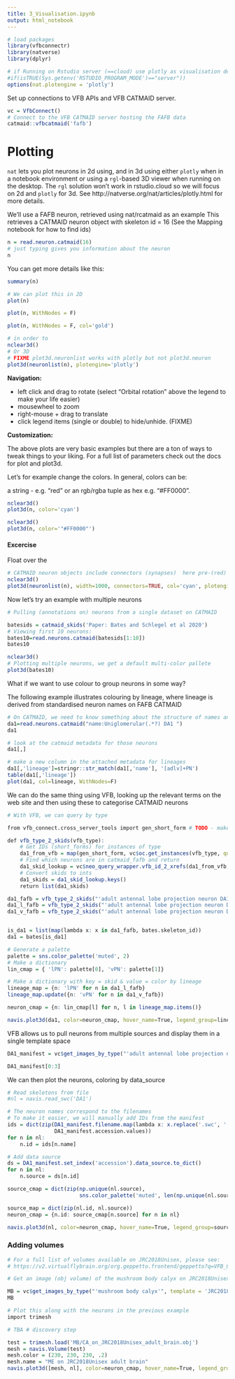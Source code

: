 ```yaml
---
title: 3_Visualisation.ipynb
output: html_notebook
---
```


```r
# load packages
library(vfbconnectr)
library(natverse)
library(dplyr)

# if Running on Rstudio server (==cloud) use plotly as visualisation default
#if(isTRUE(Sys.getenv('RSTUDIO_PROGRAM_MODE')=="server"))
options(nat.plotengine = 'plotly')
```

Set up connections to VFB APIs and VFB CATMAID server.

```r
vc = VfbConnect()
# Connect to the VFB CATMAID server hosting the FAFB data
catmaid::vfbcatmaid('fafb')
```


# Plotting
`nat` lets you plot neurons in 2d using, and in 3d using either `plotly` when
in a notebook environment or using a `rgl`-based 3D viewer when running on the
desktop. The `rgl` solution won't work in rstudio.cloud so we will focus on 2d
and `plotly` for 3d. See http://natverse.org/nat/articles/plotly.html for more details.


We'll use a FAFB neuron, retrieved using nat/rcatmaid as an example
This retrieves a CATMAID neuron object with skeleton id = 16 
(See the Mapping notebook for how to find ids)
```r
n = read.neuron.catmaid(16)
# just typing gives you information about the neuron
n
```

You can get more details like this:

```r
summary(n)
```

```r
# We can plot this in 2D
plot(n)
```

```r
plot(n, WithNodes = F)
```

```r
plot(n, WithNodes = F, col='gold')
```


```r
# in order to 
nclear3d()
# Or 3D 
# FIXME plot3d.neuronlist works with plotly but not plot3d.neuron
plot3d(neuronlist(n), plotengine='plotly')
```

**Navigation:**

* left click and drag to rotate (select "Orbital rotation" above the legend to make your life easier)
* mousewheel to zoom
* right-mouse + drag to translate
* click legend items (single or double) to hide/unhide. (FIXME)

**Customization:**

The above plots are very basic examples but there are a ton of ways to tweak things to your liking.
For a full list of parameters check out the docs for plot and plot3d.

Let's for example change the colors. In general, colors can be:

a string - e.g. "red" or
an rgb/rgba tuple as hex e.g. "#FF0000". 

```r
nclear3d()
plot3d(n, color='cyan')
```

```r
nclear3d()
plot3d(n, color='"#FF0000"')
```


#### Excercise

Float over the 

```r
# CATMAID neuron objects include connectors (synapses)  here pre-(red) and postsynapses (blue).
nclear3d()
plot3d(neuronlist(n), width=1000, connectors=TRUE, col='cyan', plotengine='plotly') #
```

Now let's try an example with multiple neurons

```r
# Pulling (annotations on) neurons from a single dataset on CATMAID

batesids = catmaid_skids('Paper: Bates and Schlegel et al 2020') 
# Viewing first 10 neurons:
bates10=read.neurons.catmaid(batesids[1:10])
bates10
```

```r
nclear3d()
# Plotting multiple neurons, we get a default multi-color pallete
plot3d(bates10)
```

What if we want to use colour to group neurons in some way?

The following example illustrates colouring by lineage, where lineage is derived from standardised neuron names on FAFB CATMAID 


```r
# On CATMAID, we need to know something about the structure of names and parse them to get types:
da1=read.neurons.catmaid("name:Uniglomerular(.*?) DA1 ")
da1
```

```r
# look at the catmaid metadata for those neurons
da1[,]
```

```r
# make a new column in the attached metadata for lineages
da1[,'lineage']=stringr::str_match(da1[,'name'], '[adlv]+PN')
table(da1[,'lineage'])
plot(da1, col=lineage, WithNodes=F)
```

We can do the same thing using VFB, looking up the relevant terms on the web site and then using these to categorise CATMAID neurons

```r
# With VFB, we can query by type

from vfb_connect.cross_server_tools import gen_short_form # TODO - make this arg on oc.get_instances

def vfb_type_2_skids(vfb_type):
    # Get IDs (short_forms) for instances of type
    da1_from_vfb = map(gen_short_form, vc$oc.get_instances(vfb_type, query_by_label=True))
    # Find which neurons are in catmaid_fafb and return 
    da1_skid_lookup = vc$neo_query_wrapper.vfb_id_2_xrefs(da1_from_vfb, db='catmaid_fafb', reverse_return=True)
    # Convert skids to ints 
    da1_skids = da1_skid_lookup.keys()
    return list(da1_skids)

da1_fafb = vfb_type_2_skids("'adult antennal lobe projection neuron DA1'")
da1_l_fafb = vfb_type_2_skids("'adult antennal lobe projection neuron DA1 lPN'")
da1_v_fafb = vfb_type_2_skids("'adult antennal lobe projection neuron DA1 vPN'")


is_da1 = list(map(lambda x: x in da1_fafb, bates.skeleton_id))
da1 = bates[is_da1]
```

```r
# Generate a palette 
palette = sns.color_palette('muted', 2)
# Make a dictionary 
lin_cmap = { 'lPN': palette[0], 'vPN': palette[1]}
```

```r
# Make a dictionary with key = skid & value = color by lineage
lineage_map = {n: 'lPN' for n in da1_l_fafb}
lineage_map.update({n: 'vPN' for n in da1_v_fafb})

neuron_cmap = {n: lin_cmap[l] for n, l in lineage_map.items()}

navis.plot3d(da1, color=neuron_cmap, hover_name=True, legend_group=lineage_map, width=1000)
```

VFB allows us to pull neurons from multiple sources and display them in a single template space

```r
DA1_manifest = vc$get_images_by_type("'adult antennal lobe projection neuron DA1'", template = 'JRC2018Unisex', image_folder = 'DA1', stomp=True)
```

```r
DA1_manifest[0:3]
```

We can then plot the neurons, coloring by data_source

```r
# Read skeletons from file
#nl = navis.read_swc('DA1') 

# The neuron names correspond to the filenames
# To make it easier, we will manually add IDs from the manifest
ids = dict(zip(DA1_manifest.filename.map(lambda x: x.replace('.swc', '')).values,
               DA1_manifest.accession.values)) 
for n in nl:
    n.id = ids[n.name]

# Add data source 
ds = DA1_manifest.set_index('accession').data_source.to_dict()
for n in nl:
    n.source = ds[n.id]
```

```r
source_cmap = dict(zip(np.unique(nl.source),
                       sns.color_palette('muted', len(np.unique(nl.source)))))

source_map = dict(zip(nl.id, nl.source))
neuron_cmap = {n.id: source_cmap[n.source] for n in nl}

navis.plot3d(nl, color=neuron_cmap, hover_name=True, legend_group=source_map, width=1000)
```

### Adding volumes

```r
# For a full list of volumes available on JRC2018Unisex, please see:
# https://v2.virtualflybrain.org/org.geppetto.frontend/geppetto?q=VFB_00101567,PaintedDomains

# Get an image (obj volume) of the mushroom body calyx on JRC2018Unisex: 

MB = vc$get_images_by_type("'mushroom body calyx'", template = 'JRC2018Unisex', image_folder='MB', image_type='obj', stomp=True) # TODO - check for man and pull if there.
MB
```

```r
# Plot this along with the neurons in the previous example
import trimesh

# TBA # discovery step

test = trimesh.load('MB/CA_on_JRC2018Unisex_adult_brain.obj')
mesh = navis.Volume(test)
mesh.color = (230, 230, 230, .2)
mesh.name = "ME on JRC2018Unisex adult brain"
navis.plot3d([mesh, nl], color=neuron_cmap, hover_name=True, legend_group=source_map)
```
